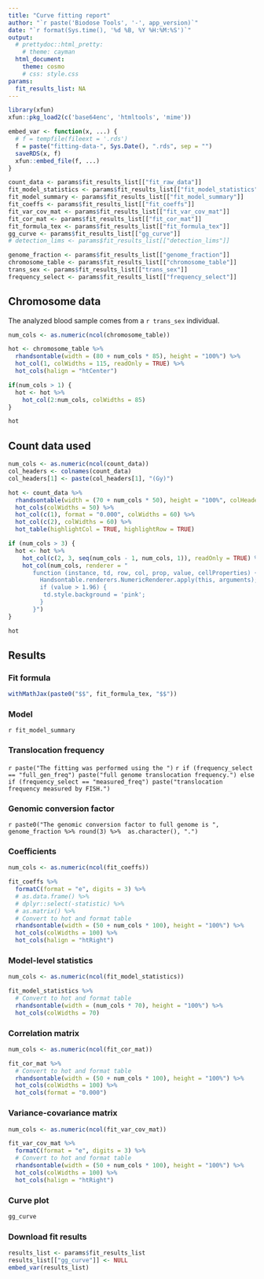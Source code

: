 ```yaml
---
title: "Curve fitting report"
author: "`r paste('Biodose Tools', '-', app_version)`"
date: "`r format(Sys.time(), '%d %B, %Y %H:%M:%S')`"
output:
  # prettydoc::html_pretty:
    # theme: cayman
  html_document:
    theme: cosmo
    # css: style.css
params:
  fit_results_list: NA
---
```


```r
library(xfun)
xfun::pkg_load2(c('base64enc', 'htmltools', 'mime'))
```

```r
embed_var <- function(x, ...) {
  # f = tempfile(fileext = '.rds')
  f = paste("fitting-data-", Sys.Date(), ".rds", sep = "")
  saveRDS(x, f)
  xfun::embed_file(f, ...)
}
```

```r
count_data <- params$fit_results_list[["fit_raw_data"]]
fit_model_statistics <- params$fit_results_list[["fit_model_statistics"]]
fit_model_summary <- params$fit_results_list[["fit_model_summary"]]
fit_coeffs <- params$fit_results_list[["fit_coeffs"]]
fit_var_cov_mat <- params$fit_results_list[["fit_var_cov_mat"]]
fit_cor_mat <- params$fit_results_list[["fit_cor_mat"]]
fit_formula_tex <- params$fit_results_list[["fit_formula_tex"]]
gg_curve <- params$fit_results_list[["gg_curve"]]
# detection_lims <- params$fit_results_list[["detection_lims"]]

genome_fraction <- params$fit_results_list[["genome_fraction"]]
chromosome_table <- params$fit_results_list[["chromosome_table"]]
trans_sex <- params$fit_results_list[["trans_sex"]]
frequency_select <- params$fit_results_list[["frequency_select"]]
```

## Chromosome data

The analyzed blood sample comes from a `r trans_sex` individual.

```r
num_cols <- as.numeric(ncol(chromosome_table))

hot <- chromosome_table %>%
  rhandsontable(width = (80 + num_cols * 85), height = "100%") %>%
  hot_col(1, colWidths = 115, readOnly = TRUE) %>%
  hot_cols(halign = "htCenter")

if(num_cols > 1) {
  hot <- hot %>%
    hot_col(2:num_cols, colWidths = 85)
}

hot
```

## Count data used
```r
num_cols <- as.numeric(ncol(count_data))
col_headers <- colnames(count_data)
col_headers[1] <- paste(col_headers[1], "(Gy)")

hot <- count_data %>%
  rhandsontable(width = (70 + num_cols * 50), height = "100%", colHeaders = col_headers) %>%
  hot_cols(colWidths = 50) %>%
  hot_col(c(1), format = "0.000", colWidths = 60) %>%
  hot_col(c(2), colWidths = 60) %>%
  hot_table(highlightCol = TRUE, highlightRow = TRUE)

if (num_cols > 3) {
  hot <- hot %>%
    hot_col(c(2, 3, seq(num_cols - 1, num_cols, 1)), readOnly = TRUE) %>%
    hot_col(num_cols, renderer = "
       function (instance, td, row, col, prop, value, cellProperties) {
         Handsontable.renderers.NumericRenderer.apply(this, arguments);
         if (value > 1.96) {
          td.style.background = 'pink';
         }
       }")
}

hot
```

## Results

### Fit formula
```r
withMathJax(paste0("$$", fit_formula_tex, "$$"))
```

### Model
`r fit_model_summary`

### Translocation frequency
`r paste("The fitting was performed using the ")`
`r if (frequency_select == "full_gen_freq") paste("full genome translocation frequency.") else if (frequency_select == "measured_freq") paste("translocation frequency measured by FISH.")`

### Genomic conversion factor
`r paste0("The genomic conversion factor to full genome is ", genome_fraction %>% round(3) %>%  as.character(), ".")`

### Coefficients
```r
num_cols <- as.numeric(ncol(fit_coeffs))

fit_coeffs %>%
  formatC(format = "e", digits = 3) %>%
  # as.data.frame() %>%
  # dplyr::select(-statistic) %>%
  # as.matrix() %>%
  # Convert to hot and format table
  rhandsontable(width = (50 + num_cols * 100), height = "100%") %>%
  hot_cols(colWidths = 100) %>%
  hot_cols(halign = "htRight")
```

### Model-level statistics
```r
num_cols <- as.numeric(ncol(fit_model_statistics))

fit_model_statistics %>%
  # Convert to hot and format table
  rhandsontable(width = (num_cols * 70), height = "100%") %>%
  hot_cols(colWidths = 70)
```

### Correlation matrix
```r
num_cols <- as.numeric(ncol(fit_cor_mat))

fit_cor_mat %>%
  # Convert to hot and format table
  rhandsontable(width = (50 + num_cols * 100), height = "100%") %>%
  hot_cols(colWidths = 100) %>%
  hot_cols(format = "0.000")
```

### Variance-covariance matrix
```r
num_cols <- as.numeric(ncol(fit_var_cov_mat))

fit_var_cov_mat %>%
  formatC(format = "e", digits = 3) %>%
  # Convert to hot and format table
  rhandsontable(width = (50 + num_cols * 100), height = "100%") %>%
  hot_cols(colWidths = 100) %>%
  hot_cols(halign = "htRight")
```

<!-- ### Detection limits -->
<!-- ```{r echo=FALSE} -->
<!-- num_cols <- 5 -->
<!-- col_headers <- c("N", "X95", "D (mGy)", "X83", "D (mGy)") -->

<!-- detection_lims %>% -->
<!--   # Convert to hot and format table -->
<!--   rhandsontable(width = (100 + num_cols * 50), height = "100%", colHeaders = col_headers) %>% -->
<!--   hot_col(c(1), readOnly = TRUE) %>% -->
<!--   hot_col(c(3, 5), format = "0.00", colWidths = 75) %>% -->
<!--   hot_cols(colWidths = 50) -->
<!-- ``` -->

### Curve plot
```r
gg_curve
```

### Download fit results
```r
results_list <- params$fit_results_list
results_list[["gg_curve"]] <- NULL
embed_var(results_list)
```
